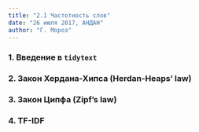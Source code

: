 ```yaml
---
title: "2.1 Частотность слов"
date: "26 июля 2017, АНДАН"
author: "Г. Мороз"
---
```


### 1. Введение в `tidytext`
### 2. Закон Хердана-Хипса (Herdan-Heaps' law)
### 3. Закон Ципфа (Zipf's law)
### 4. TF-IDF